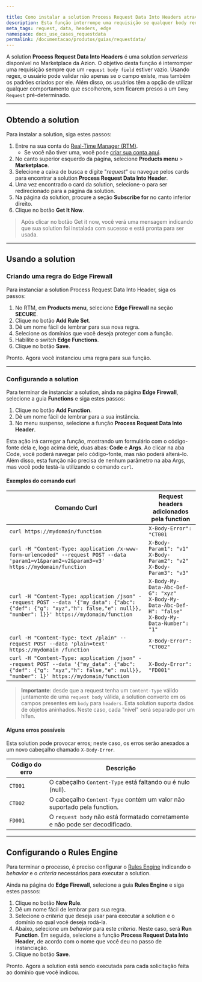 ```yaml
---

title: Como instalar a solution Process Request Data Into Headers através do Marketplace da Azion
description: Esta função interrompe uma requisição se qualquer body request estiver vazio, usando regex para validar a existência e o padrão do campo.
meta_tags: request, data, headers, edge
namespace: docs_use_cases_requestdata
permalink: /documentacao/produtos/guias/requestdata/
---
```


A solution **Process Request Data Into Headers** é uma solution *serverless* disponível no Marketplace da Azion. O objetivo desta função é interromper uma requisição sempre que um `request body field` estiver vazio. Usando regex, o usuário pode validar não apenas se o campo existe, mas também os padrões criados por ele. Além disso, os usuários têm a opção de utilizar qualquer comportamento que escolherem, sem ficarem presos a um `Deny Request` pré-determinado.

---

## Obtendo a solution

Para instalar a solution, siga estes passos:

1. Entre na sua conta do [Real-Time Manager (RTM)](https://manager.azion.com/).
    - Se você não tiver uma, você pode [criar sua conta aqui](https://sso.azion.com/).
2. No canto superior esquerdo da página, selecione **Products menu** > **Marketplace**.
3. Selecione a caixa de busca e digite "*request*" ou navegue pelos cards para encontrar a solution **Process Request Data Into Header**.
4. Uma vez encontrado o card da solution, selecione-o para ser redirecionado para a página da solution.
5. Na página da solution, procure a seção **Subscribe for** no canto inferior direito.
6. Clique no botão **Get It Now**.

> Após clicar no botão Get it now, você verá uma mensagem indicando que sua solution foi instalada com sucesso e está pronta para ser usada.

---

## Usando a solution

### Criando uma regra do Edge Firewall

Para instanciar a solution Process Request Data Into Header, siga os passos:

1. No RTM, em **Products menu**, selecione **Edge Firewall** na seção **SECURE**.
2. Clique no botão **Add Rule Set**.
3. Dê um nome fácil de lembrar para sua nova regra.
4. Selecione os domínios que você deseja proteger com a função.
5. Habilite o switch **Edge Functions**.
6. Clique no botão **Save**.

Pronto. Agora você instanciou uma regra para sua função.

---

### Configurando a solution

Para terminar de instanciar a solution, ainda na página **Edge Firewall**, selecione a guia **Functions** e siga estes passos:

1. Clique no botão **Add Function**.
2. Dê um nome fácil de lembrar para a sua instância.
3. No menu suspenso, selecione a função **Process Request Data Into Header**.

Esta ação irá carregar a função, mostrando um formulário com o código-fonte dela e, logo acima dele, duas abas: **Code** e **Args**. Ao clicar na aba Code, você poderá navegar pelo código-fonte, mas não poderá alterá-lo. Além disso, esta função não precisa de nenhum parâmetro na aba Args, mas você pode testá-la utilizando o comando `curl`.

#### Exemplos do comando curl

| Comando Curl                                                                                                                                                                | Request headers adicionados pela function                                                                |
|-----------------------------------------------------------------------------------------------------------------------------------------------------------------------------|------------------------------------------------------------------------------------------------------|
| `curl https://mydomain/function`                                                                                                                                            | `X-Body-Error": "CT001`                                                                              |
| `curl -H "Content-Type: application /x-www-form-urlencoded" --request POST --data 'param1=v1&param2=v2&param3=v3' https://mydomain/function`                                | `X-Body-Param1": "v1"` <br /> `X-Body-Param2": "v2"` <br /> `X-Body-Param3": "v3"`                                 |
| `curl -H "Content-Type: application /json" --request POST --data '{"my_data": {"abc": {"def": {"g": "xyz","h": false,"e": null}}, "number": 1}}' https://mydomain/function` | `X-Body-My-Data-Abc-Def-G": "xyz"` <br /> `X-Body-My-Data-Abc-Def-H": "false"` <br />`X-Body-My-Data-Number": "1"` |
| `curl -H "Content-Type: text /plain" --request POST --data 'plain=text' https://mydomain /function`                                                                         | `X-Body-Error": "CT002"`                                                                             |
| `curl -H "Content-Type: application /json" --request POST --data '{"my_data": {"abc": {"def": {"g": "xyz","h": false,"e": null}}, "number": 1}' https://mydomain/function`  | `X-Body-Error": "FD001"`                                                                             |

> **Importante**: desde que a request tenha um `Content-Type` válido juntamente de uma `request body` válida, a solution converte em os campos presentes em `body` para `headers`. Esta solution suporta dados de objetos aninhados. Neste caso, cada "nível" será separado por um hífen.

#### Alguns erros possíveis

Esta solution pode provocar erros; neste caso, os erros serão anexados a um novo cabeçalho chamado `X-Body-Error`.

| Código do erro | Descrição                                                                |
|------------|--------------------------------------------------------------------------------|
| `CT001`    | O cabeçalho `Content-Type` está faltando ou é nulo (null).                             |
| `CT002`    | O cabeçalho `Content-Type` contém um valor não suportado pela function. |
| `FD001`    | O `request body` não está formatado corretamente e não pode ser decodificado.          |

---

## Configurando o Rules Engine

Para terminar o processo, é preciso configurar o [Rules Engine](/pt-br/documentacao/produtos/edge-application/rules-engine/) indicando o *behavior* e o *criteria* necessários para executar a solution.

Ainda na página do **Edge Firewall**, selecione a guia **Rules Engine** e siga estes passos:

1. Clique no botão **New Rule**.
2. Dê um nome fácil de lembrar para sua regra.
3. Selecione o *criteria* que deseja usar para executar a solution e o domínio no qual você deseja rodá-la.
4. Abaixo, selecione um *behavior* para este *criteria*. Neste caso, será **Run Function**. Em seguida, selecione a função **Process Request Data Into Header**, de acordo com o nome que você deu no passo de instanciação.
5. Clique no botão **Save**.

Pronto. Agora a solution está sendo executada para cada solicitação feita ao domínio que você indicou.



